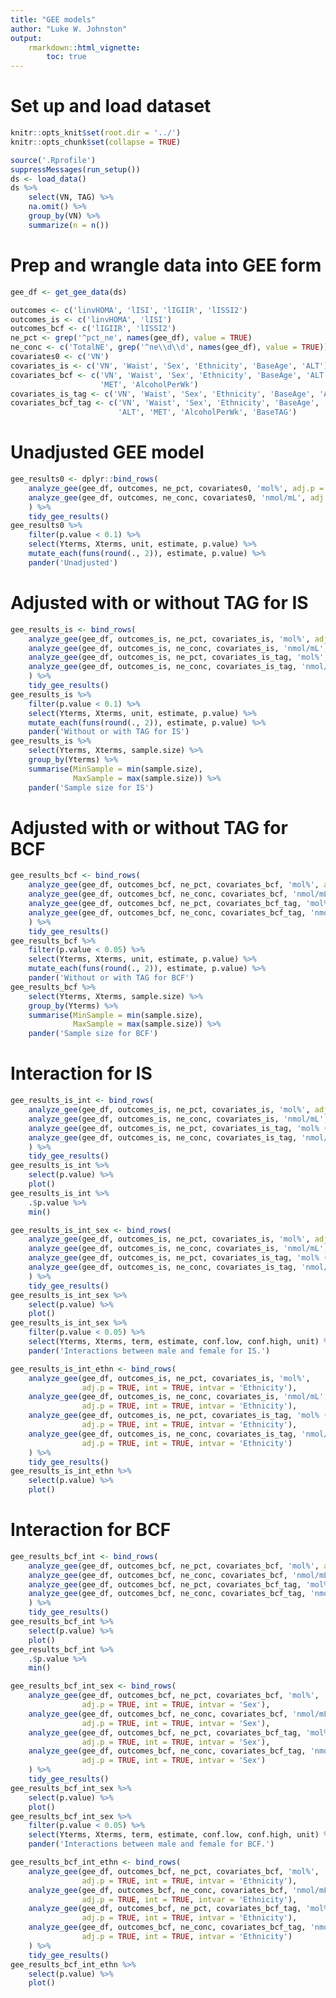 ```yaml
---
title: "GEE models"
author: "Luke W. Johnston"
output: 
    rmarkdown::html_vignette:
        toc: true
---
```


# Set up and load dataset

```r
knitr::opts_knit$set(root.dir = '../')
knitr::opts_chunk$set(collapse = TRUE)
```

```r
source('.Rprofile')
suppressMessages(run_setup())
ds <- load_data()
ds %>% 
    select(VN, TAG) %>% 
    na.omit() %>% 
    group_by(VN) %>% 
    summarize(n = n())
```

# Prep and wrangle data into GEE form

```r
gee_df <- get_gee_data(ds)

outcomes <- c('linvHOMA', 'lISI', 'lIGIIR', 'lISSI2')
outcomes_is <- c('linvHOMA', 'lISI')
outcomes_bcf <- c('lIGIIR', 'lISSI2')
ne_pct <- grep('^pct_ne', names(gee_df), value = TRUE)
ne_conc <- c('TotalNE', grep('^ne\\d\\d', names(gee_df), value = TRUE))
covariates0 <- c('VN')
covariates_is <- c('VN', 'Waist', 'Sex', 'Ethnicity', 'BaseAge', 'ALT')
covariates_bcf <- c('VN', 'Waist', 'Sex', 'Ethnicity', 'BaseAge', 'ALT', 
                    'MET', 'AlcoholPerWk')
covariates_is_tag <- c('VN', 'Waist', 'Sex', 'Ethnicity', 'BaseAge', 'ALT', 'BaseTAG')
covariates_bcf_tag <- c('VN', 'Waist', 'Sex', 'Ethnicity', 'BaseAge', 
                        'ALT', 'MET', 'AlcoholPerWk', 'BaseTAG')
```

# Unadjusted GEE model

```r
gee_results0 <- dplyr::bind_rows(
    analyze_gee(gee_df, outcomes, ne_pct, covariates0, 'mol%', adj.p = TRUE),
    analyze_gee(gee_df, outcomes, ne_conc, covariates0, 'nmol/mL', adj.p = TRUE)
    ) %>% 
    tidy_gee_results()
gee_results0 %>% 
    filter(p.value < 0.1) %>% 
    select(Yterms, Xterms, unit, estimate, p.value) %>% 
    mutate_each(funs(round(., 2)), estimate, p.value) %>% 
    pander('Unadjusted')
```

# Adjusted with or without TAG for IS

```r
gee_results_is <- bind_rows(
    analyze_gee(gee_df, outcomes_is, ne_pct, covariates_is, 'mol%', adj.p = TRUE),
    analyze_gee(gee_df, outcomes_is, ne_conc, covariates_is, 'nmol/mL', adj.p = TRUE),
    analyze_gee(gee_df, outcomes_is, ne_pct, covariates_is_tag, 'mol%', adj.p = TRUE),
    analyze_gee(gee_df, outcomes_is, ne_conc, covariates_is_tag, 'nmol/mL', adj.p = TRUE)
    ) %>% 
    tidy_gee_results()
gee_results_is %>%
    filter(p.value < 0.1) %>% 
    select(Yterms, Xterms, unit, estimate, p.value) %>% 
    mutate_each(funs(round(., 2)), estimate, p.value) %>% 
    pander('Without or with TAG for IS')
gee_results_is %>% 
    select(Yterms, Xterms, sample.size) %>% 
    group_by(Yterms) %>% 
    summarise(MinSample = min(sample.size),
              MaxSample = max(sample.size)) %>% 
    pander('Sample size for IS')
```

# Adjusted with or without TAG for BCF

```r
gee_results_bcf <- bind_rows(
    analyze_gee(gee_df, outcomes_bcf, ne_pct, covariates_bcf, 'mol%', adj.p = TRUE),
    analyze_gee(gee_df, outcomes_bcf, ne_conc, covariates_bcf, 'nmol/mL', adj.p = TRUE),
    analyze_gee(gee_df, outcomes_bcf, ne_pct, covariates_bcf_tag, 'mol% (w/ tag)', adj.p = TRUE),
    analyze_gee(gee_df, outcomes_bcf, ne_conc, covariates_bcf_tag, 'nmol/mL (w/ tag)', adj.p = TRUE)
    ) %>% 
    tidy_gee_results()
gee_results_bcf %>% 
    filter(p.value < 0.05) %>% 
    select(Yterms, Xterms, unit, estimate, p.value) %>% 
    mutate_each(funs(round(., 2)), estimate, p.value) %>% 
    pander('Without or with TAG for BCF')
gee_results_bcf %>% 
    select(Yterms, Xterms, sample.size) %>% 
    group_by(Yterms) %>% 
    summarise(MinSample = min(sample.size),
              MaxSample = max(sample.size)) %>% 
    pander('Sample size for BCF')
```

# Interaction for IS

```r
gee_results_is_int <- bind_rows(
    analyze_gee(gee_df, outcomes_is, ne_pct, covariates_is, 'mol%', adj.p = TRUE, int = TRUE),
    analyze_gee(gee_df, outcomes_is, ne_conc, covariates_is, 'nmol/mL', adj.p = TRUE, int = TRUE),
    analyze_gee(gee_df, outcomes_is, ne_pct, covariates_is_tag, 'mol% (w/ tag)', adj.p = TRUE, int = TRUE),
    analyze_gee(gee_df, outcomes_is, ne_conc, covariates_is_tag, 'nmol/mL (w/ tag)', adj.p = TRUE, int = TRUE)
    ) %>% 
    tidy_gee_results()
gee_results_is_int %>%
    select(p.value) %>% 
    plot()
gee_results_is_int %>%
    .$p.value %>% 
    min()
```

```r
gee_results_is_int_sex <- bind_rows(
    analyze_gee(gee_df, outcomes_is, ne_pct, covariates_is, 'mol%', adj.p = TRUE, int = TRUE, intvar = 'Sex'),
    analyze_gee(gee_df, outcomes_is, ne_conc, covariates_is, 'nmol/mL', adj.p = TRUE, int = TRUE, intvar = 'Sex'),
    analyze_gee(gee_df, outcomes_is, ne_pct, covariates_is_tag, 'mol% (w/ tag)', adj.p = TRUE, int = TRUE, intvar = 'Sex'),
    analyze_gee(gee_df, outcomes_is, ne_conc, covariates_is_tag, 'nmol/mL (w/ tag)', adj.p = TRUE, int = TRUE, intvar = 'Sex')
    ) %>% 
    tidy_gee_results()
gee_results_is_int_sex %>%
    select(p.value) %>% 
    plot()
gee_results_is_int_sex %>%
    filter(p.value < 0.05) %>% 
    select(Yterms, Xterms, term, estimate, conf.low, conf.high, unit) %>% 
    pander('Interactions between male and female for IS.')
```

```r
gee_results_is_int_ethn <- bind_rows(
    analyze_gee(gee_df, outcomes_is, ne_pct, covariates_is, 'mol%', 
                adj.p = TRUE, int = TRUE, intvar = 'Ethnicity'),
    analyze_gee(gee_df, outcomes_is, ne_conc, covariates_is, 'nmol/mL', 
                adj.p = TRUE, int = TRUE, intvar = 'Ethnicity'),
    analyze_gee(gee_df, outcomes_is, ne_pct, covariates_is_tag, 'mol% (w/ tag)', 
                adj.p = TRUE, int = TRUE, intvar = 'Ethnicity'),
    analyze_gee(gee_df, outcomes_is, ne_conc, covariates_is_tag, 'nmol/mL (w/ tag)', 
                adj.p = TRUE, int = TRUE, intvar = 'Ethnicity')
    ) %>% 
    tidy_gee_results()
gee_results_is_int_ethn %>%
    select(p.value) %>% 
    plot()
```

# Interaction for BCF

```r
gee_results_bcf_int <- bind_rows(
    analyze_gee(gee_df, outcomes_bcf, ne_pct, covariates_bcf, 'mol%', adj.p = TRUE, int = TRUE),
    analyze_gee(gee_df, outcomes_bcf, ne_conc, covariates_bcf, 'nmol/mL', adj.p = TRUE, int = TRUE),
    analyze_gee(gee_df, outcomes_bcf, ne_pct, covariates_bcf_tag, 'mol% (w/ tag)', adj.p = TRUE, int = TRUE),
    analyze_gee(gee_df, outcomes_bcf, ne_conc, covariates_bcf_tag, 'nmol/mL (w/ tag)', adj.p = TRUE, int = TRUE)
    ) %>% 
    tidy_gee_results()
gee_results_bcf_int %>% 
    select(p.value) %>% 
    plot()
gee_results_bcf_int %>%
    .$p.value %>% 
    min()
```

```r
gee_results_bcf_int_sex <- bind_rows(
    analyze_gee(gee_df, outcomes_bcf, ne_pct, covariates_bcf, 'mol%', 
                adj.p = TRUE, int = TRUE, intvar = 'Sex'),
    analyze_gee(gee_df, outcomes_bcf, ne_conc, covariates_bcf, 'nmol/mL', 
                adj.p = TRUE, int = TRUE, intvar = 'Sex'),
    analyze_gee(gee_df, outcomes_bcf, ne_pct, covariates_bcf_tag, 'mol% (w/ tag)', 
                adj.p = TRUE, int = TRUE, intvar = 'Sex'),
    analyze_gee(gee_df, outcomes_bcf, ne_conc, covariates_bcf_tag, 'nmol/mL (w/ tag)', 
                adj.p = TRUE, int = TRUE, intvar = 'Sex')
    ) %>% 
    tidy_gee_results()
gee_results_bcf_int_sex %>% 
    select(p.value) %>%
    plot()
gee_results_bcf_int_sex %>%
    filter(p.value < 0.05) %>% 
    select(Yterms, Xterms, term, estimate, conf.low, conf.high, unit) %>% 
    pander('Interactions between male and female for BCF.')
```

```r
gee_results_bcf_int_ethn <- bind_rows(
    analyze_gee(gee_df, outcomes_bcf, ne_pct, covariates_bcf, 'mol%', 
                adj.p = TRUE, int = TRUE, intvar = 'Ethnicity'),
    analyze_gee(gee_df, outcomes_bcf, ne_conc, covariates_bcf, 'nmol/mL', 
                adj.p = TRUE, int = TRUE, intvar = 'Ethnicity'),
    analyze_gee(gee_df, outcomes_bcf, ne_pct, covariates_bcf_tag, 'mol% (w/ tag)', 
                adj.p = TRUE, int = TRUE, intvar = 'Ethnicity'),
    analyze_gee(gee_df, outcomes_bcf, ne_conc, covariates_bcf_tag, 'nmol/mL (w/ tag)', 
                adj.p = TRUE, int = TRUE, intvar = 'Ethnicity')
    ) %>% 
    tidy_gee_results()
gee_results_bcf_int_ethn %>% 
    select(p.value) %>% 
    plot()
```
